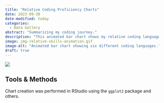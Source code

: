 ```yaml
---
title: "Relative Coding Proficiency Charts"
date: 2023-09-30
date-modified: today
categories:
  - Data Gallery
abstract: "Summarizing my coding journey."  
description: "This animated bar chart shows my relative coding language skills in six of my top languages, including those for web development, data analysis, and geospatial applications."
image: img-relative-skills-animation.gif
image-alt: "Animated bar chart showing six different coding languages."
draft: true
---
```


![](img-relative-skills-animation.gif)


## Tools & Methods

Chart creation was performed in RStudio using the `ggplot2` package and others.